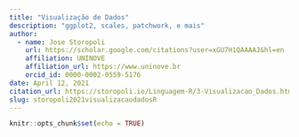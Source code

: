 ```yaml
---
title: "Visualização de Dados"
description: "ggplot2, scales, patchwork, e mais"
author:
  - name: Jose Storopoli
    url: https://scholar.google.com/citations?user=xGU7H1QAAAAJ&hl=en
    affiliation: UNINOVE
    affiliation_url: https://www.uninove.br
    orcid_id: 0000-0002-0559-5176
date: April 12, 2021
citation_url: https://storopoli.io/Linguagem-R/3-Visualizacao_Dados.html
slug: storopoli2021visualizacaodadosR
---
```


```r
knitr::opts_chunk$set(echo = TRUE)
```

<link rel="stylesheet" href="https://cdn.rawgit.com/jpswalsh/academicons/master/css/academicons.min.css"/>
